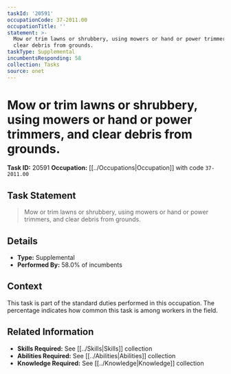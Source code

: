 ```yaml
---
taskId: '20591'
occupationCode: 37-2011.00
occupationTitle: ''
statement: >-
  Mow or trim lawns or shrubbery, using mowers or hand or power trimmers, and
  clear debris from grounds.
taskType: Supplemental
incumbentsResponding: 58
collection: Tasks
source: onet
---
```

# Mow or trim lawns or shrubbery, using mowers or hand or power trimmers, and clear debris from grounds.

**Task ID:** 20591
**Occupation:** [[../Occupations|Occupation]] with code `37-2011.00`

## Task Statement

> Mow or trim lawns or shrubbery, using mowers or hand or power trimmers, and clear debris from grounds.

## Details

- **Type:** Supplemental
- **Performed By:** 58.0% of incumbents

## Context

This task is part of the standard duties performed in this occupation. The percentage indicates how common this task is among workers in the field.

## Related Information

- **Skills Required:** See [[../Skills|Skills]] collection
- **Abilities Required:** See [[../Abilities|Abilities]] collection
- **Knowledge Required:** See [[../Knowledge|Knowledge]] collection
